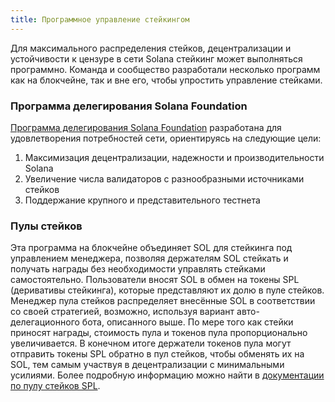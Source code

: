 ```yaml
---
title: Программное управление стейкингом
---
```


Для максимального распределения стейков, децентрализации и устойчивости к
цензуре в сети Solana стейкинг может выполняться программно. Команда и
сообщество разработали несколько программ как на блокчейне, так и вне его, чтобы
упростить управление стейками.

### Программа делегирования Solana Foundation

[Программа делегирования Solana Foundation](https://solana.org/delegation-program)
разработана для удовлетворения потребностей сети, ориентируясь на следующие
цели:

1. Максимизация децентрализации, надежности и производительности Solana
2. Увеличение числа валидаторов с разнообразными источниками стейков
3. Поддержание крупного и представительного тестнета

### Пулы стейков

Эта программа на блокчейне объединяет SOL для стейкинга под управлением
менеджера, позволяя держателям SOL стейкать и получать награды без необходимости
управлять стейками самостоятельно. Пользователи вносят SOL в обмен на токены SPL
(деривативы стейкинга), которые представляют их долю в пуле стейков. Менеджер
пула стейков распределяет внесённые SOL в соответствии со своей стратегией,
возможно, используя вариант авто-делегационного бота, описанного выше. По мере
того как стейки приносят награды, стоимость пула и токенов пула пропорционально
увеличивается. В конечном итоге держатели токенов пула могут отправить токены
SPL обратно в пул стейков, чтобы обменять их на SOL, тем самым участвуя в
децентрализации с минимальными усилиями. Более подробную информацию можно найти
в [документации по пулу стейков SPL](https://spl.solana.com/stake-pool).
